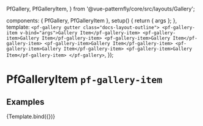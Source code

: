 
  PfGallery,
  PfGalleryItem,
} from '@vue-patternfly/core/src/layouts/Gallery';

  components: { PfGallery, PfGalleryItem },
  setup() {
    return { args };
  },
  template: `
    <pf-gallery gutter class="docs-layout-outline">
      <pf-gallery-item v-bind="args">Gallery Item</pf-gallery-item>
      <pf-gallery-item>Gallery Item</pf-gallery-item>
      <pf-gallery-item>Gallery Item</pf-gallery-item>
      <pf-gallery-item>Gallery Item</pf-gallery-item>
      <pf-gallery-item>Gallery Item</pf-gallery-item>
      <pf-gallery-item>Gallery Item</pf-gallery-item>
    </pf-gallery>
  `,
});


<Meta title="Layouts/Gallery Item" component={PfGalleryItem} subcomponents={{PfGallery}} />

# PfGalleryItem `pf-gallery-item`

## Examples

<Canvas>
  <Story name="Gallery Item">
    {Template.bind({})}
  </Story>
</Canvas>

<ArgsTable story="Gallery Item" />
